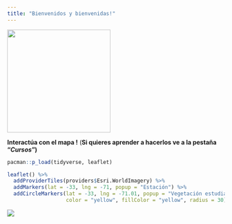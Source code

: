 ```yaml
---
title: "Bienvenidos y bienvenidas!"
---
```


![](images/logo_GS2.png){width="239"}



**Interactúa con el mapa !** (**Si quieres aprender a hacerlos ve a la pestaña "*Cursos*")**\

```r
pacman::p_load(tidyverse, leaflet)

leaflet() %>% 
  addProviderTiles(providers$Esri.WorldImagery) %>% 
  addMarkers(lat = -33, lng = -71, popup = "Estación") %>% 
  addCircleMarkers(lat = -33, lng = -71.01, popup = "Vegetación estudiada", 
                   color = "yellow", fillColor = "yellow", radius = 30)

```

![](images/ndvi_rm.gif)
